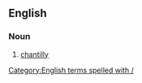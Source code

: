 ==English==

===Noun===
{{en-noun|Chantilly/Tiffanies}}

# {{lb|en|US}} [[chantilly]]
[[Category:English terms spelled with /]]